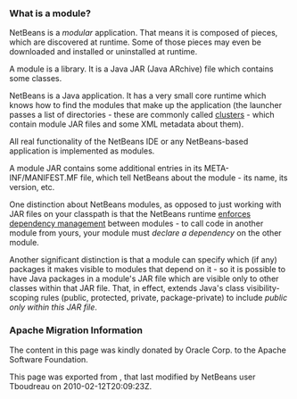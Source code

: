 <!--

    Licensed to the Apache Software Foundation (ASF) under one
    or more contributor license agreements.  See the NOTICE file
    distributed with this work for additional information
    regarding copyright ownership.  The ASF licenses this file
    to you under the Apache License, Version 2.0 (the
    "License"); you may not use this file except in compliance
    with the License.  You may obtain a copy of the License at

      http://www.apache.org/licenses/LICENSE-2.0

    Unless required by applicable law or agreed to in writing,
    software distributed under the License is distributed on an
    "AS IS" BASIS, WITHOUT WARRANTIES OR CONDITIONS OF ANY
    KIND, either express or implied.  See the License for the
    specific language governing permissions and limitations
    under the License.

-->

===What is a module?===

NetBeans is a ''modular'' application.  That means it is composed of pieces, which are discovered at runtime.  Some of those pieces may even be downloaded and installed or uninstalled at runtime.

A module is a library.  It is a Java JAR (Java ARchive) file which contains some classes.  

NetBeans is a Java application.  It has a very small core runtime which knows how to find the modules that make up the application (the launcher passes a list of directories - these are commonly called [[DevFaqWhatIsACluster| clusters]] - which contain module JAR files and some XML metadata about them).

All real functionality of the NetBeans IDE or any NetBeans-based application is implemented as modules.

A module JAR contains some additional entries in its META-INF/MANIFEST.MF file, which tell NetBeans about the module - its name, its version, etc.

One distinction about NetBeans modules, as opposed to just working with JAR files on your classpath is that the NetBeans runtime [[DevFaqModuleDependencies| enforces dependency management]] between modules - to call code in another module from yours, your module must ''declare a dependency'' on the other module.

Another significant distinction is that a module can specify which (if any) packages it makes visible to modules that depend on it - so it is possible to have Java packages in a module's JAR file which are visible only to other classes within that JAR file.  That, in effect, extends Java's class visibility-scoping rules (public, protected, private, package-private) to include ''public only within this JAR file''.

===Apache Migration Information===

The content in this page was kindly donated by Oracle Corp. to the
Apache Software Foundation.

This page was exported from , 
that last modified by NetBeans user Tboudreau 
on 2010-02-12T20:09:23Z.

